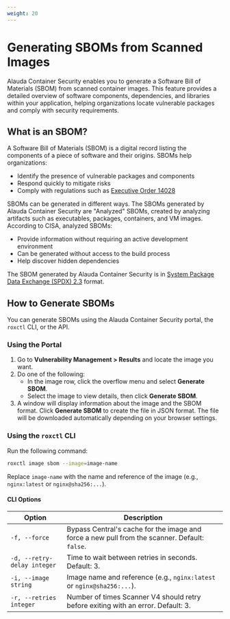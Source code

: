 ```yaml
---
weight: 20
---
```


# Generating SBOMs from Scanned Images

Alauda Container Security enables you to generate a Software Bill of Materials (SBOM) from scanned container images. This feature provides a detailed overview of software components, dependencies, and libraries within your application, helping organizations locate vulnerable packages and comply with security requirements.

## What is an SBOM?

A Software Bill of Materials (SBOM) is a digital record listing the components of a piece of software and their origins. SBOMs help organizations:
- Identify the presence of vulnerable packages and components
- Respond quickly to mitigate risks
- Comply with regulations such as [Executive Order 14028](https://www.nist.gov/itl/executive-order-14028-improving-nations-cybersecurity)

SBOMs can be generated in different ways. The SBOMs generated by Alauda Container Security are "Analyzed" SBOMs, created by analyzing artifacts such as executables, packages, containers, and VM images. According to CISA, analyzed SBOMs:
- Provide information without requiring an active development environment
- Can be generated without access to the build process
- Help discover hidden dependencies

The SBOM generated by Alauda Container Security is in [System Package Data Exchange (SPDX) 2.3](https://spdx.org/rdf/terms/) format.

## How to Generate SBOMs

You can generate SBOMs using the Alauda Container Security portal, the `roxctl` CLI, or the API.

### Using the Portal

1. Go to **Vulnerability Management > Results** and locate the image you want.
2. Do one of the following:
   - In the image row, click the overflow menu and select **Generate SBOM**.
   - Select the image to view details, then click **Generate SBOM**.
3. A window will display information about the image and the SBOM format. Click **Generate SBOM** to create the file in JSON format. The file will be downloaded automatically depending on your browser settings.

### Using the `roxctl` CLI

Run the following command:

```bash
roxctl image sbom --image=image-name
```

Replace `image-name` with the name and reference of the image (e.g., `nginx:latest` or `nginx@sha256:...`).

#### CLI Options

| Option | Description |
| ------ | ----------- |
| `-f, --force` | Bypass Central's cache for the image and force a new pull from the scanner. Default: `false`. |
| `-d, --retry-delay integer` | Time to wait between retries in seconds. Default: 3. |
| `-i, --image string` | Image name and reference (e.g., `nginx:latest` or `nginx@sha256:...`). |
| `-r, --retries integer` | Number of times Scanner V4 should retry before exiting with an error. Default: 3. |

